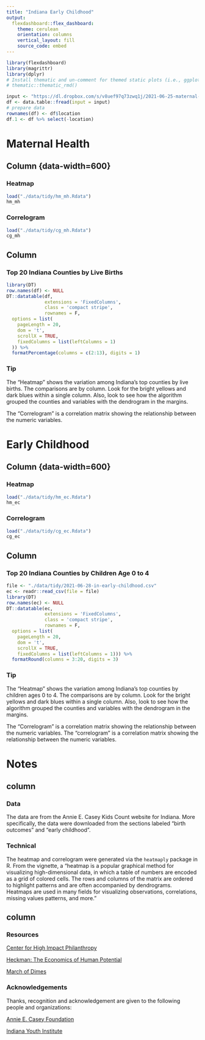 ```yaml
---
title: "Indiana Early Childhood"
output:
  flexdashboard::flex_dashboard:
    theme: cerulean
    orientation: columns
    vertical_layout: fill
    source_code: embed
---
```

<style type="text/css">

.chart-title {  /* chart_title  */
   font-size: 18px;
   font-family: Algerian;
}
   
.nav-tabs-custom .nav-tabs li.active a {
  font-size: 18px;
   font-family: Algerian;
}

.nav-tabs-custom .nav-tabs li:not(.active) a {
  font-size: 18px;
   font-family: Algerian;
}
</style>

```r
library(flexdashboard)
library(magrittr)
library(dplyr)
# Install thematic and un-comment for themed static plots (i.e., ggplot2)
# thematic::thematic_rmd()
```

```r
input <- "https://dl.dropbox.com/s/v8uef97q73zwq1j/2021-06-25-maternal-infant-health.csv?dl=0"
df <- data.table::fread(input = input)
# prepare data
rownames(df) <- df$location
df.1 <- df %>% select(-location)
```

# Maternal Health {data-icon="fas fa-child"}

## Column {data-width=600}{.tabset}

### Heatmap

```r
load("./data/tidy/hm_mh.Rdata")
hm_mh
```

### Correlogram

```r
load("./data/tidy/cg_mh.Rdata")
cg_mh
```

## Column {data-width=400}

### Top 20 Indiana Counties by Live Births

```r
library(DT)
row.names(df) <- NULL
DT::datatable(df, 
              extensions = 'FixedColumns',
              class = 'compact stripe',
              rownames = F,
  options = list(
    pageLength = 20,
    dom = 't',
    scrollX = TRUE,
    fixedColumns = list(leftColumns = 1)
  )) %>% 
  formatPercentage(columns = c(2:13), digits = 1)
```
### Tip {data-height=150}

The "Heatmap" shows the variation among Indiana's top counties by live births. The comparisons are by column. Look for the bright yellows and dark blues within a single column.  Also, look to see how the algorithm grouped the counties and variables with the dendrogram in the margins.

The "Correlogram" is a correlation matrix showing the relationship between the numeric variables.


# Early Childhood {data-icon="fas fa-school"}

## Column {data-width=600}{.tabset}

### Heatmap

```r
load("./data/tidy/hm_ec.Rdata")
hm_ec
```

### Correlogram

```r
load("./data/tidy/cg_ec.Rdata")
cg_ec
```


## Column {data-width=400}

### Top 20 Indiana Counties by Children Age 0 to 4

```r
file <- "./data/tidy/2021-06-28-in-early-childhood.csv"
ec <- readr::read_csv(file = file)
library(DT)
row.names(ec) <- NULL
DT::datatable(ec, 
              extensions = 'FixedColumns',
              class = 'compact stripe',
              rownames = F,
  options = list(
    pageLength = 20,
    dom = 't',
    scrollX = TRUE,
    fixedColumns = list(leftColumns = 1))) %>% 
  formatRound(columns = 3:20, digits = 3)
```
### Tip {data-height=150}

The "Heatmap" shows the variation among Indiana's top counties by children ages 0 to 4. The comparisons are by column. Look for the bright yellows and dark blues within a single column.  Also, look to see how the algorithm grouped the counties and variables with the dendrogram in the margins.

The "Correlogram" is a correlation matrix showing the relationship between the numeric variables.
The "correlogram" is a correlation matrix showing the relationship between the numeric variables.

# Notes {data-icon="fas fa-pen"}

## column

### Data

The data are from the Annie E. Casey Kids Count website for Indiana. More specifically, the data were downloaded from the sections labeled "birth outcomes" and "early childhood".

### Technical

The heatmap and correlogram were generated via the `heatmaply` package in R. From the vignette, a "heatmap is a popular graphical method for visualizing high-dimensional data, in which a table of numbers are encoded as a grid of colored cells. The rows and columns of the matrix are ordered to highlight patterns and are often accompanied by dendrograms. Heatmaps are used in many fields for visualizing observations, correlations, missing values patterns, and more."

## column

### Resources

[Center for High Impact Philanthropy](https://www.impact.upenn.edu/early-childhood-toolkit/what-is-early-childhood/)

[Heckman: The Economics of Human Potential](https://heckmanequation.org)

[March of Dimes](https://www.marchofdimes.org)


### Acknowledgements

Thanks, recognition and acknowledgement are given to the following people and organizations:

[Annie E. Casey Foundation](https://www.aecf.org)

[Indiana Youth Institute](https://www.iyi.org)








